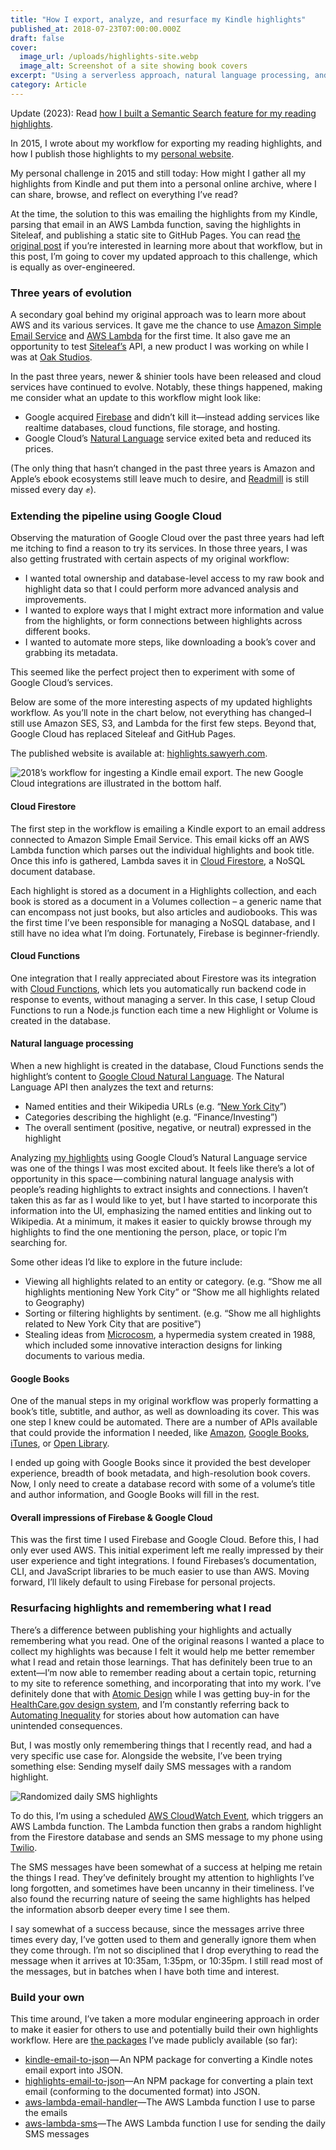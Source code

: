 ```yaml
---
title: "How I export, analyze, and resurface my Kindle highlights"
published_at: 2018-07-23T07:00:00.000Z
draft: false
cover:
  image_url: /uploads/highlights-site.webp
  image_alt: Screenshot of a site showing book covers
excerpt: "Using a serverless approach, natural language processing, and\_SMS."
category: Article
---
```


Update (2023): Read [how I built a Semantic Search feature for my reading highlights](/blog/semantic-search-for-reading-highlights).

In 2015, I wrote about my workflow for exporting my reading highlights, and how I publish those highlights to my [personal website](https://highlights.sawyerh.com/).

My personal challenge in 2015 and still today: How might I gather all my highlights from Kindle and put them into a personal online archive, where I can share, browse, and reflect on everything I’ve read?

At the time, the solution to this was emailing the highlights from my Kindle, parsing that email in an AWS Lambda function, saving the highlights in Siteleaf, and publishing a static site to GitHub Pages. You can read [the original post](https://medium.com/@sawyerh/how-i-m-exporting-my-highlights-from-the-grasps-of-ibooks-and-kindle-ce6a6031b298) if you’re interested in learning more about that workflow, but in this post, I’m going to cover my updated approach to this challenge, which is equally as over-engineered.

### Three years of evolution

A secondary goal behind my original approach was to learn more about AWS and its various services. It gave me the chance to use [Amazon Simple Email Service](https://aws.amazon.com/ses/) and [AWS Lambda](https://aws.amazon.com/lambda/) for the first time. It also gave me an opportunity to test [Siteleaf’s](https://www.siteleaf.com/) API, a new product I was working on while I was at [Oak Studios](https://oak.is/).

In the past three years, newer & shinier tools have been released and cloud services have continued to evolve. Notably, these things happened, making me consider what an update to this workflow might look like:

- Google acquired [Firebase](https://firebase.google.com/) and didn’t kill it—instead adding services like realtime databases, cloud functions, file storage, and hosting.
- Google Cloud’s [Natural Language](https://cloud.google.com/natural-language/) service exited beta and reduced its prices.

(The only thing that hasn’t changed in the past three years is Amazon and Apple’s ebook ecosystems still leave much to desire, and [Readmill](http://readmill.com/) is still missed every day ✊).

### Extending the pipeline using Google Cloud

Observing the maturation of Google Cloud over the past three years had left me itching to find a reason to try its services. In those three years, I was also getting frustrated with certain aspects of my original workflow:

- I wanted total ownership and database-level access to my raw book and highlight data so that I could perform more advanced analysis and improvements.
- I wanted to explore ways that I might extract more information and value from the highlights, or form connections between highlights across different books.
- I wanted to automate more steps, like downloading a book’s cover and grabbing its metadata.

This seemed like the perfect project then to experiment with some of Google Cloud’s services.

Below are some of the more interesting aspects of my updated highlights workflow. As you’ll note in the chart below, not everything has changed–I still use Amazon SES, S3, and Lambda for the first few steps. Beyond that, Google Cloud has replaced Siteleaf and GitHub Pages.

The published website is available at: [highlights.sawyerh.com](https://highlights.sawyerh.com/).

![](/uploads/highlights-data-flow.webp "2018’s workflow for ingesting a Kindle email export. The new Google Cloud integrations are illustrated in the bottom half.")

#### Cloud Firestore

The first step in the workflow is emailing a Kindle export to an email address connected to Amazon Simple Email Service. This email kicks off an AWS Lambda function which parses out the individual highlights and book title. Once this info is gathered, Lambda saves it in [Cloud Firestore](https://firebase.google.com/products/firestore/), a NoSQL document database.

Each highlight is stored as a document in a Highlights collection, and each book is stored as a document in a Volumes collection – a generic name that can encompass not just books, but also articles and audiobooks. This was the first time I’ve been responsible for managing a NoSQL database, and I still have no idea what I’m doing. Fortunately, Firebase is beginner-friendly.

#### Cloud Functions

One integration that I really appreciated about Firestore was its integration with [Cloud Functions](https://firebase.google.com/docs/functions/), which lets you automatically run backend code in response to events, without managing a server. In this case, I setup Cloud Functions to run a Node.js function each time a new Highlight or Volume is created in the database.

#### Natural language processing

When a new highlight is created in the database, Cloud Functions sends the highlight’s content to [Google Cloud Natural Language](https://cloud.google.com/natural-language/). The Natural Language API then analyzes the text and returns:

- Named entities and their Wikipedia URLs (e.g. “[New York City](https://en.m.wikipedia.org/wiki/New_York_City)”)
- Categories describing the highlight (e.g. “Finance/Investing”)
- The overall sentiment (positive, negative, or neutral) expressed in the highlight

Analyzing [my highlights](https://highlights.sawyerh.com/) using Google Cloud’s Natural Language service was one of the things I was most excited about. It feels like there’s a lot of opportunity in this space — combining natural language analysis with people’s reading highlights to extract insights and connections. I haven’t taken this as far as I would like to yet, but I have started to incorporate this information into the UI, emphasizing the named entities and linking out to Wikipedia. At a minimum, it makes it easier to quickly browse through my highlights to find the one mentioning the person, place, or topic I’m searching for.

<MarkdownImage
  url="/uploads/highlight-with-entities.webp"
  caption="A highlight from “Automating Inequality”, showing entities (e.g. Los Angeles) linking to their Wikipedia pages."
  size="prose"
/>

Some other ideas I’d like to explore in the future include:

- Viewing all highlights related to an entity or category. (e.g. “Show me all highlights mentioning New York City” or “Show me all highlights related to Geography)
- Sorting or filtering highlights by sentiment. (e.g. “Show me all highlights related to New York City that are positive”)
- Stealing ideas from [Microcosm](https://www.youtube.com/watch?v=DF9oAwUgmKo), a hypermedia system created in 1988, which included some innovative interaction designs for linking documents to various media.

#### Google Books

One of the manual steps in my original workflow was properly formatting a book’s title, subtitle, and author, as well as downloading its cover. This was one step I knew could be automated. There are a number of APIs available that could provide the information I needed, like [Amazon](https://docs.aws.amazon.com/AWSECommerceService/latest/DG/EX_SearchingbyTitle.html), [Google Books](https://developers.google.com/books/docs/v1/using#PerformingSearch), [iTunes](https://affiliate.itunes.apple.com/resources/blog/using-isbns-with-the-ibookstore/), or [Open Library](https://openlibrary.org/dev/docs/api/search).

<MarkdownImage
  url="/uploads/highlight-book-details.webp"
  caption="Amongst other things, Google Books provides the cover, subtitle, and authors."
  size="prose"
/>

I ended up going with Google Books since it provided the best developer experience, breadth of book metadata, and high-resolution book covers. Now, I only need to create a database record with some of a volume’s title and author information, and Google Books will fill in the rest.

#### Overall impressions of Firebase & Google Cloud

This was the first time I used Firebase and Google Cloud. Before this, I had only ever used AWS. This initial experiment left me really impressed by their user experience and tight integrations. I found Firebases’s documentation, CLI, and JavaScript libraries to be much easier to use than AWS. Moving forward, I’ll likely default to using Firebase for personal projects.

### Resurfacing highlights and remembering what I read

There’s a difference between publishing your highlights and actually remembering what you read. One of the original reasons I wanted a place to collect my highlights was because I felt it would help me better remember what I read and retain those learnings. That has definitely been true to an extent—I’m now able to remember reading about a certain topic, returning to my site to reference something, and incorporating that into my work. I’ve definitely done that with [Atomic Design](https://highlights.sawyerh.com/volumes/a8365f29-dea7-458b-96ac-ee9914955a34) while I was getting buy-in for the [HealthCare.gov design system](https://blog.navapbc.com/healthcare-gov-design-system-fc27964a14c9), and I’m constantly referring back to [Automating Inequality](https://highlights.sawyerh.com/volumes/3sw8rlMDNdZQIgE5kUaJ) for stories about how automation can have unintended consequences.

But, I was mostly only remembering things that I recently read, and had a very specific use case for. Alongside the website, I’ve been trying something else: Sending myself daily SMS messages with a random highlight.

![](/uploads/highlight-sms.png "Randomized daily SMS highlights")

To do this, I’m using a scheduled [AWS CloudWatch Event](https://docs.aws.amazon.com/AmazonCloudWatch/latest/events/WhatIsCloudWatchEvents.html), which triggers an AWS Lambda function. The Lambda function then grabs a random highlight from the Firestore database and sends an SMS message to my phone using [Twilio](https://www.twilio.com/).

The SMS messages have been somewhat of a success at helping me retain the things I read. They’ve definitely brought my attention to highlights I’ve long forgotten, and sometimes have been uncanny in their timeliness. I’ve also found the recurring nature of seeing the same highlights has helped the information absorb deeper every time I see them.

I say somewhat of a success because, since the messages arrive three times every day, I’ve gotten used to them and generally ignore them when they come through. I’m not so disciplined that I drop everything to read the message when it arrives at 10:35am, 1:35pm, or 10:35pm. I still read most of the messages, but in batches when I have both time and interest.

### Build your own

This time around, I’ve taken a more modular engineering approach in order to make it easier for others to use and potentially build their own highlights workflow. Here are [the packages](https://github.com/sawyerh/highlight-utils) I’ve made publicly available (so far):

- [kindle-email-to-json](https://github.com/sawyerh/highlight-utils/tree/master/packages/kindle-email-to-json) — An NPM package for converting a Kindle notes email export into JSON.
- [highlights-email-to-json](https://github.com/sawyerh/highlight-utils/tree/master/packages/highlights-email-to-json)—An NPM package for converting a plain text email (conforming to the documented format) into JSON.
- [aws-lambda-email-handler](https://github.com/sawyerh/highlight-utils/tree/master/packages/aws-lambda-email-handler)—The AWS Lambda function I use to parse the emails
- [aws-lambda-sms](https://github.com/sawyerh/highlight-utils/tree/master/packages/aws-lambda-sms)—The AWS Lambda function I use for sending the daily SMS messages
